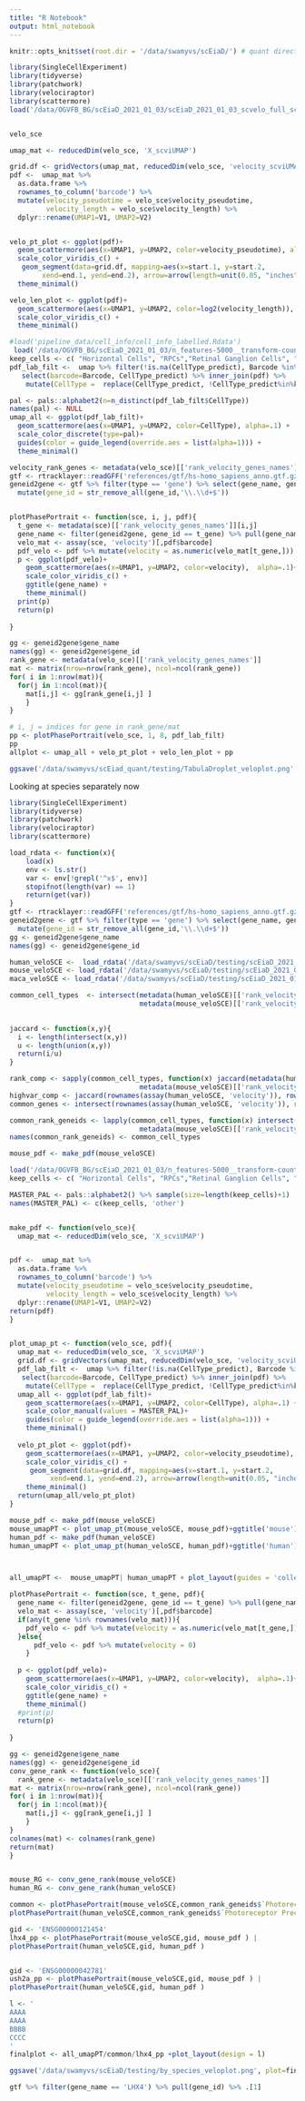 ```yaml
---
title: "R Notebook"
output: html_notebook
---
```


```r
knitr::opts_knit$set(root.dir = '/data/swamyvs/scEiaD/') # quant directory 
```


```r
library(SingleCellExperiment)
library(tidyverse)
library(patchwork)
library(velociraptor)
library(scattermore)
load('/data/OGVFB_BG/scEiaD_2021_01_03/scEiaD_2021_01_03_scvelo_full_sce.Rdata')


velo_sce 

```

```r
umap_mat <- reducedDim(velo_sce, 'X_scviUMAP')

grid.df <- gridVectors(umap_mat, reducedDim(velo_sce, 'velocity_scviUMAP'))
pdf <-  umap_mat %>% 
  as.data.frame %>% 
  rownames_to_column('barcode') %>% 
  mutate(velocity_pseudotime = velo_sce$velocity_pseudotime, 
         velocity_length = velo_sce$velocity_length) %>% 
  dplyr::rename(UMAP1=V1, UMAP2=V2)


velo_pt_plot <- ggplot(pdf)+
  geom_scattermore(aes(x=UMAP1, y=UMAP2, color=velocity_pseudotime), alpha=.1)+
  scale_color_viridis_c() +
   geom_segment(data=grid.df, mapping=aes(x=start.1, y=start.2, 
        xend=end.1, yend=end.2), arrow=arrow(length=unit(0.05, "inches"))) + 
  theme_minimal()

velo_len_plot <- ggplot(pdf)+
  geom_scattermore(aes(x=UMAP1, y=UMAP2, color=log2(velocity_length)), alpha=.1)+
  scale_color_viridis_c() +
  theme_minimal()

```

```r
#load('pipeline_data/cell_info/cell_info_labelled.Rdata')
 load('/data/OGVFB_BG/scEiaD_2021_01_03/n_features-5000__transform-counts__partition-universe__covariate-batch__method-scVIprojectionSO__dims-8__preFilter.scEiaDprojected__dist-0.2__neighbors-500.umapFilter.predictions.Rdata')
keep_cells <- c( "Horizontal Cells", "RPCs","Retinal Ganglion Cells", "Amacrine Cells",          "AC/HC_Precurs", "Photoreceptor Precursors","Neurogenic Cells","Bipolar Cells", "Cones"          ,"Rods" ,"Muller Glia" )
pdf_lab_filt <-  umap %>% filter(!is.na(CellType_predict), Barcode %in% pdf$barcode) %>% 
   select(barcode=Barcode, CellType_predict) %>% inner_join(pdf) %>% 
    mutate(CellType =  replace(CellType_predict, !CellType_predict%in%keep_cells, 'other'))

pal <- pals::alphabet2(n=n_distinct(pdf_lab_filt$CellType))
names(pal) <- NULL
umap_all <- ggplot(pdf_lab_filt)+
  geom_scattermore(aes(x=UMAP1, y=UMAP2, color=CellType), alpha=.1) + 
  scale_color_discrete(type=pal)+
  guides(color = guide_legend(override.aes = list(alpha=1))) + 
  theme_minimal()
```

```r
velocity_rank_genes <- metadata(velo_sce)[['rank_velocity_genes_names']]
gtf <- rtracklayer::readGFF('references/gtf/hs-homo_sapiens_anno.gtf.gz')
geneid2gene <- gtf %>% filter(type == 'gene') %>% select(gene_name, gene_id) %>% distinct %>% 
  mutate(gene_id = str_remove_all(gene_id,'\\.\\d+$'))


plotPhasePortrait <- function(sce, i, j, pdf){
  t_gene <- metadata(sce)[['rank_velocity_genes_names']][i,j]
  gene_name <- filter(geneid2gene, gene_id == t_gene) %>% pull(gene_name) %>% .[1]
  velo_mat <- assay(sce, 'velocity')[,pdf$barcode]
  pdf_velo <- pdf %>% mutate(velocity = as.numeric(velo_mat[t_gene,]))
  p <- ggplot(pdf_velo)+
    geom_scattermore(aes(x=UMAP1, y=UMAP2, color=velocity),  alpha=.1)+
    scale_color_viridis_c() + 
    ggtitle(gene_name) +
    theme_minimal()
  print(p)
  return(p)
  
}

gg <- geneid2gene$gene_name
names(gg) <- geneid2gene$gene_id
rank_gene <- metadata(velo_sce)[['rank_velocity_genes_names']]
mat <- matrix(nrow=nrow(rank_gene), ncol=ncol(rank_gene))
for( i in 1:nrow(mat)){
  for(j in 1:ncol(mat)){
    mat[i,j] <- gg[rank_gene[i,j] ]
    }
}

# i, j = indices for gene in rank_gene/mat 
pp <- plotPhasePortrait(velo_sce, 1, 8, pdf_lab_filt)
pp
allplot <- umap_all + velo_pt_plot + velo_len_plot + pp

ggsave('/data/swamyvs/scEiad_quant/testing/TabulaDroplet_veloplot.png', plot =allplot, width = 20, height = 12, bg = 'white')


```


Looking at species separately now

```r
library(SingleCellExperiment)
library(tidyverse)
library(patchwork)
library(velociraptor)
library(scattermore)

load_rdata <- function(x){
    load(x)
    env <- ls.str()
    var <- env[!grepl('^x$', env)]
    stopifnot(length(var) == 1)
    return(get(var))
}
gtf <- rtracklayer::readGFF('references/gtf/hs-homo_sapiens_anno.gtf.gz')
geneid2gene <- gtf %>% filter(type == 'gene') %>% select(gene_name, gene_id) %>% distinct %>% 
  mutate(gene_id = str_remove_all(gene_id,'\\.\\d+$'))
gg <- geneid2gene$gene_name
names(gg) <- geneid2gene$gene_id

human_veloSCE <-  load_rdata('/data/swamyvs/scEiaD/testing/scEiaD_2021_01_03_scvelo_full_sce_Homo sapiens_.Rdata')
mouse_veloSCE <- load_rdata('/data/swamyvs/scEiaD/testing/scEiaD_2021_01_03_scvelo_full_sce_Mus musculus_.Rdata')
maca_veloSCE <- load_rdata('/data/swamyvs/scEiaD/testing/scEiaD_2021_01_03_scvelo_full_sce_Macaca fascicularis_.Rdata')

common_cell_types  <- intersect(metadata(human_veloSCE)[['rank_velocity_genes_names']] %>% colnames,
                                metadata(mouse_veloSCE)[['rank_velocity_genes_names']] %>% colnames )
                                

jaccard <- function(x,y){
  i <- length(intersect(x,y))
  u <- length(union(x,y))
  return(i/u)
}

rank_comp <- sapply(common_cell_types, function(x) jaccard(metadata(human_veloSCE)[['rank_velocity_genes_names']][[x]],
                                metadata(mouse_veloSCE)[['rank_velocity_genes_names']][[x]] ))
highvar_comp <- jaccard(rownames(assay(human_veloSCE, 'velocity')), rownames(assay(mouse_veloSCE, 'velocity'))) 
common_genes <- intersect(rownames(assay(human_veloSCE, 'velocity')), rownames(assay(mouse_veloSCE, 'velocity'))) %>% gg[.] 

common_rank_geneids <- lapply(common_cell_types, function(x) intersect(metadata(human_veloSCE)[['rank_velocity_genes_names']][[x]],
                                metadata(mouse_veloSCE)[['rank_velocity_genes_names']][[x]] ))
names(common_rank_geneids) <- common_cell_types
```


```r
mouse_pdf <- make_pdf(mouse_veloSCE)

load('/data/OGVFB_BG/scEiaD_2021_01_03/n_features-5000__transform-counts__partition-universe__covariate-batch__method-scVIprojectionSO__dims-8__preFilter.scEiaDprojected__dist-0.2__neighbors-500.umapFilter.predictions.Rdata')
keep_cells <- c( "Horizontal Cells", "RPCs","Retinal Ganglion Cells", "Amacrine Cells",  "AC/HC_Precurs", "Photoreceptor Precursors","Neurogenic Cells","Bipolar Cells", "Cones","Late RPCs","Early RPCs" ,"Rods" ,"Muller Glia" )

MASTER_PAL <- pals::alphabet2() %>% sample(size=length(keep_cells)+1)
names(MASTER_PAL) <- c(keep_cells, 'other')


make_pdf <- function(velo_sce){
  umap_mat <- reducedDim(velo_sce, 'X_scviUMAP')


pdf <-  umap_mat %>% 
  as.data.frame %>% 
  rownames_to_column('barcode') %>% 
  mutate(velocity_pseudotime = velo_sce$velocity_pseudotime, 
         velocity_length = velo_sce$velocity_length) %>% 
  dplyr::rename(UMAP1=V1, UMAP2=V2)
return(pdf)
}


plot_umap_pt <- function(velo_sce, pdf){
  umap_mat <- reducedDim(velo_sce, 'X_scviUMAP')
  grid.df <- gridVectors(umap_mat, reducedDim(velo_sce, 'velocity_scviUMAP'))
  pdf_lab_filt <-  umap %>% filter(!is.na(CellType_predict), Barcode %in% pdf$barcode) %>% 
   select(barcode=Barcode, CellType_predict) %>% inner_join(pdf) %>% 
    mutate(CellType =  replace(CellType_predict, !CellType_predict%in%keep_cells, 'other'))
  umap_all <- ggplot(pdf_lab_filt)+
    geom_scattermore(aes(x=UMAP1, y=UMAP2, color=CellType), alpha=.1) + 
    scale_color_manual(values = MASTER_PAL)+
    guides(color = guide_legend(override.aes = list(alpha=1))) + 
    theme_minimal()
  
  velo_pt_plot <- ggplot(pdf)+
    geom_scattermore(aes(x=UMAP1, y=UMAP2, color=velocity_pseudotime), alpha=.1)+
    scale_color_viridis_c() +
     geom_segment(data=grid.df, mapping=aes(x=start.1, y=start.2, 
          xend=end.1, yend=end.2), arrow=arrow(length=unit(0.05, "inches"))) + 
    theme_minimal()
  return(umap_all/velo_pt_plot)
}

mouse_pdf <- make_pdf(mouse_veloSCE)
mouse_umapPT <- plot_umap_pt(mouse_veloSCE, mouse_pdf)+ggtitle('mouse') &theme(legend.position = 'none')
human_pdf <- make_pdf(human_veloSCE)
human_umapPT <- plot_umap_pt(human_veloSCE, human_pdf)+ggtitle('human')



all_umapPT <-  mouse_umapPT| human_umapPT + plot_layout(guides = 'collect')
```

```r
plotPhasePortrait <- function(sce, t_gene, pdf){
  gene_name <- filter(geneid2gene, gene_id == t_gene) %>% pull(gene_name) %>% .[1]
  velo_mat <- assay(sce, 'velocity')[,pdf$barcode]
  if(any(t_gene %in% rownames(velo_mat))){
    pdf_velo <- pdf %>% mutate(velocity = as.numeric(velo_mat[t_gene,]))
  }else{
      pdf_velo <- pdf %>% mutate(velocity = 0)
    }
  
  p <- ggplot(pdf_velo)+
    geom_scattermore(aes(x=UMAP1, y=UMAP2, color=velocity),  alpha=.1)+
    scale_color_viridis_c() + 
    ggtitle(gene_name) +
    theme_minimal()
  #print(p)
  return(p)
  
}

gg <- geneid2gene$gene_name
names(gg) <- geneid2gene$gene_id
conv_gene_rank <- function(velo_sce){
  rank_gene <- metadata(velo_sce)[['rank_velocity_genes_names']]
mat <- matrix(nrow=nrow(rank_gene), ncol=ncol(rank_gene))
for( i in 1:nrow(mat)){
  for(j in 1:ncol(mat)){
    mat[i,j] <- gg[rank_gene[i,j] ]
    }
}
colnames(mat) <- colnames(rank_gene)
return(mat)
}


mouse_RG <- conv_gene_rank(mouse_veloSCE)
human_RG <- conv_gene_rank(human_veloSCE)

common <- plotPhasePortrait(mouse_veloSCE,common_rank_geneids$`Photoreceptor Precursors`[1], mouse_pdf ) |
plotPhasePortrait(human_veloSCE,common_rank_geneids$`Photoreceptor Precursors`[1], human_pdf )  

gid <- 'ENSG00000121454'
lhx4_pp <- plotPhasePortrait(mouse_veloSCE,gid, mouse_pdf ) |
plotPhasePortrait(human_veloSCE,gid, human_pdf ) 


gid <- 'ENSG00000042781'
ush2a_pp <- plotPhasePortrait(mouse_veloSCE,gid, mouse_pdf ) |
plotPhasePortrait(human_veloSCE,gid, human_pdf ) 
```


```r
l <- '
AAAA
AAAA
BBBB
CCCC
'
finalplot <- all_umapPT/common/lhx4_pp +plot_layout(design = l)

ggsave('/data/swamyvs/scEiaD/testing/by_species_veloplot.png', plot=finalplot, height = 25, width = 12, bg = 'white')
```

```r
gtf %>% filter(gene_name == 'LHX4') %>% pull(gene_id) %>% .[1]
```


